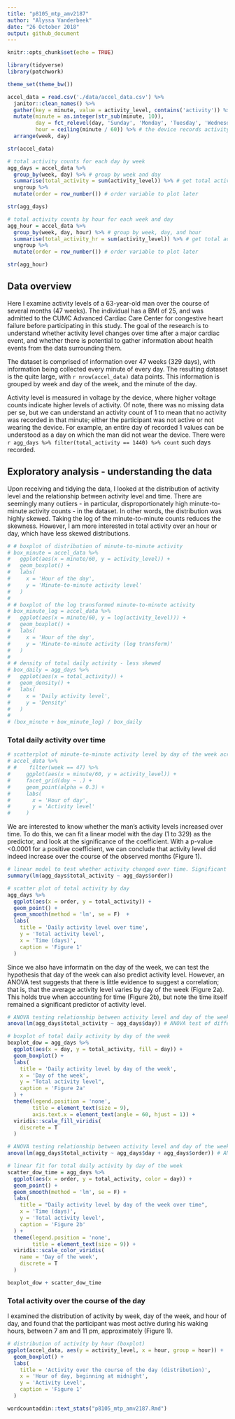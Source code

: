 ```yaml
---
title: "p8105_mtp_amv2187"
author: "Alyssa Vanderbeek"
date: "26 October 2018"
output: github_document
---
```


```r
knitr::opts_chunk$set(echo = TRUE)

library(tidyverse)
library(patchwork)

theme_set(theme_bw())
```

```r
accel_data = read.csv('./data/accel_data.csv') %>%
  janitor::clean_names() %>%
  gather(key = minute, value = activity_level, contains('activity')) %>%
  mutate(minute = as.integer(str_sub(minute, 10)),
         day = fct_relevel(day, 'Sunday', 'Monday', 'Tuesday', 'Wednesday', 'Thursday', 'Friday', 'Saturday'),
         hour = ceiling(minute / 60)) %>% # the device records activity units for every minute of the day, so we can break this up into hours of the day, starting at midnight
  arrange(week, day)

str(accel_data)

# total activity counts for each day by week
agg_days = accel_data %>%
  group_by(week, day) %>% # group by week and day
  summarise(total_activity = sum(activity_level)) %>% # get total activity for each day
  ungroup %>%
  mutate(order = row_number()) # order variable to plot later

str(agg_days)

# total activity counts by hour for each week and day
agg_hour = accel_data %>%
  group_by(week, day, hour) %>% # group by week, day, and hour
  summarise(total_activity_hr = sum(activity_level)) %>% # get total activity for each hour of every day
  ungroup %>%
  mutate(order = row_number()) # order variable to plot later

str(agg_hour)

```

## Data overview

Here I examine activity levels of a 63-year-old man over the course of several months (47 weeks). The individual has a BMI of 25, and was admitted to the CUMC Advanced Cardiac Care Center for congestive heart failure before participating in this study. The goal of the research is to understand whether activity level changes over time after a major cardiac event, and whether there is potential to gather information about health events from the data surrounding them.

The dataset is comprised of information over 47 weeks (329 days), with information being collected every minute of every day. The resulting dataset is the quite large, with `r nrow(accel_data)` data points. This information is grouped by week and day of the week, and the minute of the day. 

Activity level is measured in voltage by the device, where higher voltage counts indicate higher levels of activity. Of note, there was no missing data per se, but we can understand an activity count of 1 to mean that no activity was recorded in that minute; either the participant was not active or not wearing the device. For example, an entire day of recorded 1 values can be understood as a day on which the man did not wear the device. There were `r agg_days %>% filter(total_activity == 1440) %>% count` such days recorded. 



## Exploratory analysis - understanding the data

Upon receiving and tidying the data, I looked at the distribution of activity level and the relationship between activity level and time. There are seemingly many outliers - in particular, disproportionately high minute-to-minute activity counts - in the dataset. In other words, the distribution was highly skewed. Taking the log of the minute-to-minute counts reduces the skewness. However, I am more interested in total activity over an hour or day, which have less skewed distributions.

```r
# # boxplot of distribution of minute-to-minute activity
# box_minute = accel_data %>%
#   ggplot(aes(x = minute/60, y = activity_level)) + 
#   geom_boxplot() +
#   labs(
#     x = 'Hour of the day',
#     y = 'Minute-to-minute activity level'
#   )
# 
# # boxplot of the log transformed minute-to-minute activity
# box_minute_log = accel_data %>%
#   ggplot(aes(x = minute/60, y = log(activity_level))) + 
#   geom_boxplot() +
#   labs(
#     x = 'Hour of the day',
#     y = 'Minute-to-minute activity (log transform)'
#   )
# 
# # density of total daily activity - less skewed
# box_daily = agg_days %>%
#   ggplot(aes(x = total_activity)) + 
#   geom_density() +
#   labs(
#     x = 'Daily activity level',
#     y = 'Density'
#   )
# 
# (box_minute + box_minute_log) / box_daily

```


### Total daily activity over time



```r
# scatterplot of minute-to-minute activity level by day of the week across all weeks
# accel_data %>%
# #    filter(week == 47) %>%
#     ggplot(aes(x = minute/60, y = activity_level)) +
#     facet_grid(day ~ .) +
#     geom_point(alpha = 0.3) +
#     labs(
#       x = 'Hour of day',
#       y = 'Activity level'
#     )


```

We are interested to know whether the man's activity levels increased over time. To do this, we can fit a linear model with the day (1 to 329) as the predictor, and look at the significance of the coefficient. With a p-value <0.0001 for a positive coefficient, we can conclude that activity level did indeed increase over the course of the observed months (Figure 1).

```r
# linear model to test whether activity changed over time. Significant positive slope says activity increased; significant negative intercept says acitvity decreased. Lack of significance fails to reject the null hypothesis that day over the course of the months of wear does not predict activity level.
summary(lm(agg_days$total_activity ~ agg_days$order))

# scatter plot of total activity by day
agg_days %>%
  ggplot(aes(x = order, y = total_activity)) +
  geom_point() + 
  geom_smooth(method = 'lm', se = F)  +
  labs(
    title = 'Daily activity level over time',
    y = 'Total activity level',
    x = 'Time (days)',
    caption = 'Figure 1'
  )
```

Since we also have informatin on the day of the week, we can test the hypothesis that day of the week can also predict activity level. However, an ANOVA test suggests that there is little evidence to suggest a correlation; that is, that the average activity level varies by day of the week (Figure 2a). This holds true when accounting for time (Figure 2b), but note the time itself remained a significant predictor of activity level.

```r
# ANOVA testing relationship between activity level and day of the week
anova(lm(agg_days$total_activity ~ agg_days$day)) # ANOVA test of difference between means

# boxplot of total daily activity by day of the week
boxplot_dow = agg_days %>%
  ggplot(aes(x = day, y = total_activity, fill = day)) +
  geom_boxplot() +
  labs(
    title = 'Daily activity level by day of the week',
    x = 'Day of the week',
    y = "Total activity level",
    caption = 'Figure 2a'
  ) + 
  theme(legend.position = 'none',
        title = element_text(size = 9),
        axis.text.x = element_text(angle = 60, hjust = 1)) +
  viridis::scale_fill_viridis(
    discrete = T
  )

# ANOVA testing relationship between activity level and day of the week over time
anova(lm(agg_days$total_activity ~ agg_days$day + agg_days$order)) # ANOVA test of difference between means

# linear fit for total daily activity by day of the week
scatter_dow_time = agg_days %>%
  ggplot(aes(x = order, y = total_activity, color = day)) +
  geom_point() +
  geom_smooth(method = 'lm', se = F) +
  labs(
    title = "Daily activity level by day of the week over time",
    x = 'Time (days)',
    y = 'Total activity level',
    caption = 'Figure 2b'
  ) +
  theme(legend.position = 'none',
        title = element_text(size = 9)) + 
  viridis::scale_color_viridis(
    name = 'Day of the week',
    discrete = T
  )

boxplot_dow + scatter_dow_time

```

### Total activity over the course of the day

I examined the distribution of activity by week, day of the week, and hour of day, and found that the participant was most active during his waking hours, between 7 am and 11 pm, approximately (Figure 1).

```r
# distribution of activity by hour (boxplot)
ggplot(accel_data, aes(y = activity_level, x = hour, group = hour)) +
  geom_boxplot() +
  labs(
    title = 'Activity over the course of the day (distribution)',
    x = 'Hour of day, beginning at midnight',
    y = 'Activity Level',
    caption = 'Figure 1'
  )

```

```r
wordcountaddin::text_stats("p8105_mtp_amv2187.Rmd")
```



